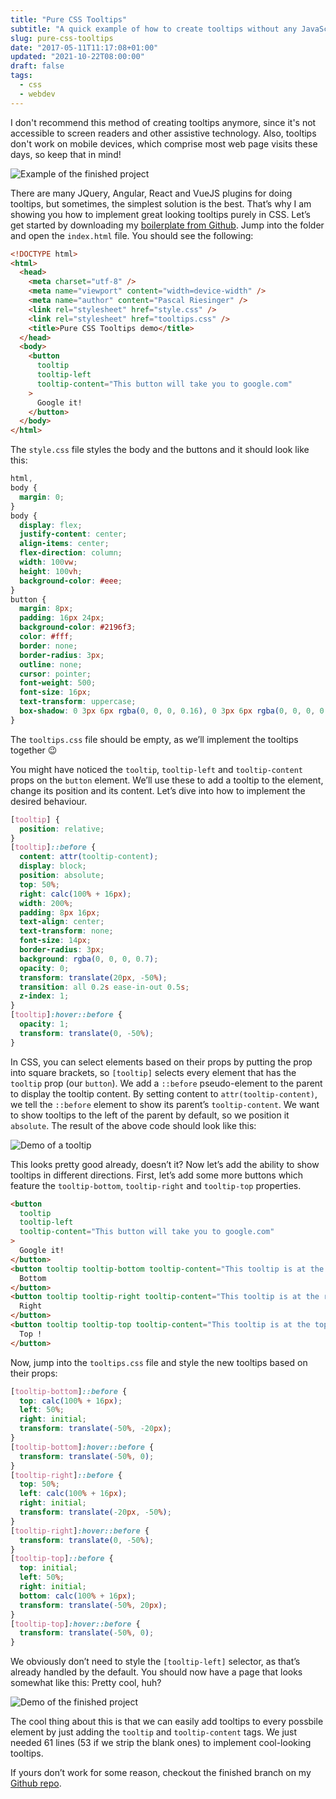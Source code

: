 ```yaml
---
title: "Pure CSS Tooltips"
subtitle: "A quick example of how to create tooltips without any JavaScript in pure CSS"
slug: pure-css-tooltips
date: "2017-05-11T11:17:08+01:00"
updated: "2021-10-22T08:00:00"
draft: false
tags:
  - css
  - webdev
---
```


<Callout variant="danger">
  I don't recommend this method of creating tooltips anymore, since it's not
  accessible to screen readers and other assistive technology. Also, tooltips
  don't work on mobile devices, which comprise most web page visits these days,
  so keep that in mind!
</Callout>

![Example of the finished project](done.png)

There are many JQuery, Angular, React and VueJS plugins for doing tooltips, but sometimes, the
simplest solution is the best. That’s why I am showing you how to implement great looking tooltips
purely in CSS. Let’s get started by downloading my [boilerplate from
Github](https://github.com/riesinger/pure-css-tooltips-tutorial). Jump into the folder and
open the `index.html` file. You should see the following:

```html
<!DOCTYPE html>
<html>
  <head>
    <meta charset="utf-8" />
    <meta name="viewport" content="width=device-width" />
    <meta name="author" content="Pascal Riesinger" />
    <link rel="stylesheet" href="style.css" />
    <link rel="stylesheet" href="tooltips.css" />
    <title>Pure CSS Tooltips demo</title>
  </head>
  <body>
    <button
      tooltip
      tooltip-left
      tooltip-content="This button will take you to google.com"
    >
      Google it!
    </button>
  </body>
</html>
```

The `style.css` file styles the body and the buttons and it should look like this:

```css
html,
body {
  margin: 0;
}
body {
  display: flex;
  justify-content: center;
  align-items: center;
  flex-direction: column;
  width: 100vw;
  height: 100vh;
  background-color: #eee;
}
button {
  margin: 8px;
  padding: 16px 24px;
  background-color: #2196f3;
  color: #fff;
  border: none;
  border-radius: 3px;
  outline: none;
  cursor: pointer;
  font-weight: 500;
  font-size: 16px;
  text-transform: uppercase;
  box-shadow: 0 3px 6px rgba(0, 0, 0, 0.16), 0 3px 6px rgba(0, 0, 0, 0.23);
}
```

The `tooltips.css` file should be empty, as we’ll implement the tooltips together :wink:

You might have noticed the `tooltip`, `tooltip-left` and `tooltip-content` props on the `button`
element. We’ll use these to add a tooltip to the element, change its position and its content. Let’s
dive into how to implement the desired behaviour.

```css
[tooltip] {
  position: relative;
}
[tooltip]::before {
  content: attr(tooltip-content);
  display: block;
  position: absolute;
  top: 50%;
  right: calc(100% + 16px);
  width: 200%;
  padding: 8px 16px;
  text-align: center;
  text-transform: none;
  font-size: 14px;
  border-radius: 3px;
  background: rgba(0, 0, 0, 0.7);
  opacity: 0;
  transform: translate(20px, -50%);
  transition: all 0.2s ease-in-out 0.5s;
  z-index: 1;
}
[tooltip]:hover::before {
  opacity: 1;
  transform: translate(0, -50%);
}
```

In CSS, you can select elements based on their props by putting the prop into square brackets, so
`[tooltip]` selects every element that has the `tooltip` prop (our `button`). We add a `::before`
pseudo-element to the parent to display the tooltip content. By setting content to
`attr(tooltip-content)`, we tell the `::before` element to show its parent’s `tooltip-content`. We
want to show tooltips to the left of the parent by default, so we position it `absolute`. The result
of the above code should look like this:

![Demo of a tooltip](demo.gif)

This looks pretty good already, doesn’t it? Now let’s add the ability to show tooltips in different
directions. First, let’s add some more buttons which feature the `tooltip-bottom`, `tooltip-right`
and `tooltip-top` properties.

```html
<button
  tooltip
  tooltip-left
  tooltip-content="This button will take you to google.com"
>
  Google it!
</button>
<button tooltip tooltip-bottom tooltip-content="This tooltip is at the bottom">
  Bottom
</button>
<button tooltip tooltip-right tooltip-content="This tooltip is at the right">
  Right
</button>
<button tooltip tooltip-top tooltip-content="This tooltip is at the top">
  Top !
</button>
```

Now, jump into the `tooltips.css` file and style the new tooltips based on their props:

```css
[tooltip-bottom]::before {
  top: calc(100% + 16px);
  left: 50%;
  right: initial;
  transform: translate(-50%, -20px);
}
[tooltip-bottom]:hover::before {
  transform: translate(-50%, 0);
}
[tooltip-right]::before {
  top: 50%;
  left: calc(100% + 16px);
  right: initial;
  transform: translate(-20px, -50%);
}
[tooltip-right]:hover::before {
  transform: translate(0, -50%);
}
[tooltip-top]::before {
  top: initial;
  left: 50%;
  right: initial;
  bottom: calc(100% + 16px);
  transform: translate(-50%, 20px);
}
[tooltip-top]:hover::before {
  transform: translate(-50%, 0);
}
```

We obviously don’t need to style the `[tooltip-left]` selector, as that’s already handled by the
default. You should now have a page that looks somewhat like this:
Pretty cool, huh?

![Demo of the finished project](demo_full.gif)

The cool thing about this is that we can easily add tooltips to every possbile element by just
adding the `tooltip` and `tooltip-content` tags. We just needed 61 lines (53 if we strip the blank
ones) to implement cool-looking tooltips.

If yours don’t work for some reason, checkout the finished branch on my [Github
repo](https://github.com/riesinger/pure-css-tooltips-tutorial).
